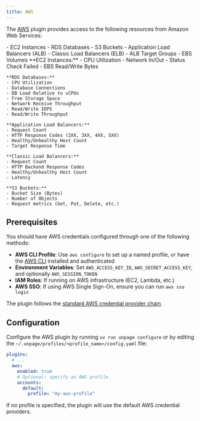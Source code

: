 ```yaml
---
title: AWS
---
```


The [AWS](https://aws.amazon.com/) plugin provides access to the following
resources from Amazon Web Services:

<AccordionGroup>
  <Accordion title="Knowledge Graph nodes" icon="diagram-project">
    - EC2 Instances
    - RDS Databases
    - S3 Buckets
    - Application Load Balancers (ALB)
    - Classic Load Balancers (ELB)
    - ALB Target Groups
    - EBS Volumes
  </Accordion>

  <Accordion title="Metrics" icon="chart-line">
    **EC2 Instances:**
    - CPU Utilization
    - Network In/Out
    - Status Check Failed
    - EBS Read/Write Bytes

    **RDS Databases:**
    - CPU Utilization
    - Database Connections
    - DB Load Relative to vCPUs
    - Free Storage Space
    - Network Receive Throughput
    - Read/Write IOPS
    - Read/Write Throughput

    **Application Load Balancers:**
    - Request Count
    - HTTP Response Codes (2XX, 3XX, 4XX, 5XX)
    - Healthy/Unhealthy Host Count
    - Target Response Time

    **Classic Load Balancers:**
    - Request Count
    - HTTP Backend Response Codes
    - Healthy/Unhealthy Host Count
    - Latency

    **S3 Buckets:**
    - Bucket Size (Bytes)
    - Number of Objects
    - Request metrics (Get, Put, Delete, etc.)
  </Accordion>
</AccordionGroup>


## Prerequisites

You should have AWS credentials configured through one of the following methods:

- **AWS CLI Profile**: Use `aws configure` to set up a named profile, or have the [AWS CLI](https://aws.amazon.com/cli/) installed and authenticated
- **Environment Variables**: Set `AWS_ACCESS_KEY_ID`, `AWS_SECRET_ACCESS_KEY`, and optionally `AWS_SESSION_TOKEN`
- **IAM Roles**: If running on AWS infrastructure (EC2, Lambda, etc.)
- **AWS SSO**: If using AWS Single Sign-On, ensure you can run `aws sso login`

The plugin follows the [standard AWS credential provider chain](https://docs.aws.amazon.com/sdkref/latest/guide/standardized-credentials.html).


## Configuration

Configure the AWS plugin by running `uv run unpage configure` or by editing
the `~/.unpage/profiles/<profile_name>/config.yaml` file:

```yaml
plugins:
  # ...
  aws:
    enabled: true
    # Optional: specify an AWS profile
    accounts:
      default:
        profile: "my-aws-profile"
```

If no profile is specified, the plugin will use the default AWS credential providers.
